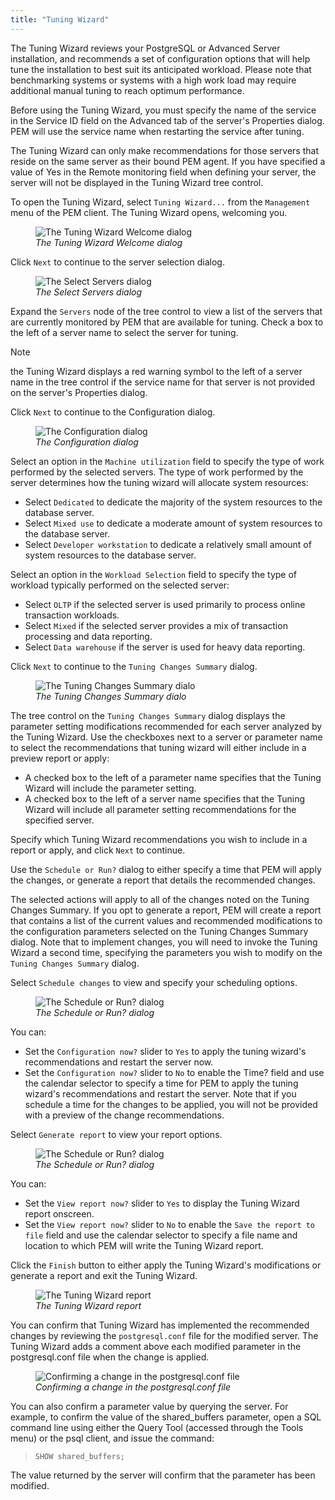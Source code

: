 ```yaml
---
title: "Tuning Wizard"
---
```






The Tuning Wizard reviews your PostgreSQL or Advanced Server installation, and recommends a set of configuration options that will help tune the installation to best suit its anticipated workload. Please note that benchmarking systems or systems with a high work load may require additional manual tuning to reach optimum performance.

Before using the Tuning Wizard, you must specify the name of the service in the Service ID field on the Advanced tab of the server's Properties dialog. PEM will use the service name when restarting the service after tuning.

The Tuning Wizard can only make recommendations for those servers that reside on the same server as their bound PEM agent. If you have specified a value of Yes in the Remote monitoring field when defining your server, the server will not be displayed in the Tuning Wizard tree control.

To open the Tuning Wizard, select `Tuning Wizard...` from the `Management` menu of the PEM client. The Tuning Wizard opens, welcoming you.

<figure><img src="images/tuning_wizard_welcome.png" class="align-center" alt="The Tuning Wizard Welcome dialog" /><figcaption aria-hidden="true"><em>The Tuning Wizard Welcome dialog</em></figcaption></figure>

Click `Next` to continue to the server selection dialog.

<figure><img src="images/tuning_wizard_select_servers.png" class="align-center" alt="The Select Servers dialog" /><figcaption aria-hidden="true"><em>The Select Servers dialog</em></figcaption></figure>

Expand the `Servers` node of the tree control to view a list of the servers that are currently monitored by PEM that are available for tuning. Check a box to the left of a server name to select the server for tuning.

<div class="note">

<div class="title">

Note

</div>

the Tuning Wizard displays a red warning symbol to the left of a server name in the tree control if the service name for that server is not provided on the server's Properties dialog.

</div>

Click `Next` to continue to the Configuration dialog.

<figure><img src="images/tuning_wizard_configuration.png" class="align-center" alt="The Configuration dialog" /><figcaption aria-hidden="true"><em>The Configuration dialog</em></figcaption></figure>

Select an option in the `Machine utilization` field to specify the type of work performed by the selected servers. The type of work performed by the server determines how the tuning wizard will allocate system resources:

-   Select `Dedicated` to dedicate the majority of the system resources to the database server.
-   Select `Mixed use` to dedicate a moderate amount of system resources to the database server.
-   Select `Developer workstation` to dedicate a relatively small amount of system resources to the database server.

Select an option in the `Workload Selection` field to specify the type of workload typically performed on the selected server:

-   Select `OLTP` if the selected server is used primarily to process online transaction workloads.
-   Select `Mixed` if the selected server provides a mix of transaction processing and data reporting.
-   Select `Data warehouse` if the server is used for heavy data reporting.

Click `Next` to continue to the `Tuning Changes Summary` dialog.

<figure><img src="images/tuning_wizard_tuning_changes_summary.png" class="align-center" alt="The Tuning Changes Summary dialo" /><figcaption aria-hidden="true"><em>The Tuning Changes Summary dialo</em></figcaption></figure>

The tree control on the `Tuning Changes Summary` dialog displays the parameter setting modifications recommended for each server analyzed by the Tuning Wizard. Use the checkboxes next to a server or parameter name to select the recommendations that tuning wizard will either include in a preview report or apply:

-   A checked box to the left of a parameter name specifies that the Tuning Wizard will include the parameter setting.
-   A checked box to the left of a server name specifies that the Tuning Wizard will include all parameter setting recommendations for the specified server.

Specify which Tuning Wizard recommendations you wish to include in a report or apply, and click `Next` to continue.

Use the `Schedule or Run?` dialog to either specify a time that PEM will apply the changes, or generate a report that details the recommended changes.

The selected actions will apply to all of the changes noted on the Tuning Changes Summary. If you opt to generate a report, PEM will create a report that contains a list of the current values and recommended modifications to the configuration parameters selected on the Tuning Changes Summary dialog. Note that to implement changes, you will need to invoke the Tuning Wizard a second time, specifying the parameters you wish to modify on the `Tuning Changes Summary` dialog.

Select `Schedule changes` to view and specify your scheduling options.

<figure><img src="images/tuning_wizard_schedule_or_run.png" class="align-center" alt="The Schedule or Run? dialog" /><figcaption aria-hidden="true"><em>The Schedule or Run? dialog</em></figcaption></figure>

You can:

-   Set the `Configuration now?` slider to `Yes` to apply the tuning wizard's recommendations and restart the server now.
-   Set the `Configuration now?` slider to `No` to enable the Time? field and use the calendar selector to specify a time for PEM to apply the tuning wizard's recommendations and restart the server. Note that if you schedule a time for the changes to be applied, you will not be provided with a preview of the change recommendations.

Select `Generate report` to view your report options.

<figure><img src="images/tuning_wizard_schedule_or_run_1.png" class="align-center" alt="The Schedule or Run? dialog" /><figcaption aria-hidden="true"><em>The Schedule or Run? dialog</em></figcaption></figure>

You can:

-   Set the `View report now?` slider to `Yes` to display the Tuning Wizard report onscreen.
-   Set the `View report now?` slider to `No` to enable the `Save the report to file` field and use the calendar selector to specify a file name and location to which PEM will write the Tuning Wizard report.

Click the `Finish` button to either apply the Tuning Wizard's modifications or generate a report and exit the Tuning Wizard.

<figure><img src="images/tuning_wizard_report.png" class="align-center" alt="The Tuning Wizard report" /><figcaption aria-hidden="true"><em>The Tuning Wizard report</em></figcaption></figure>

You can confirm that Tuning Wizard has implemented the recommended changes by reviewing the `postgresql.conf` file for the modified server. The Tuning Wizard adds a comment above each modified parameter in the postgresql.conf file when the change is applied.

<figure><img src="images/change_postgresql.png" class="align-center" alt="Confirming a change in the postgresql.conf file" /><figcaption aria-hidden="true"><em>Confirming a change in the postgresql.conf file</em></figcaption></figure>

You can also confirm a parameter value by querying the server. For example, to confirm the value of the shared\_buffers parameter, open a SQL command line using either the Query Tool (accessed through the Tools menu) or the psql client, and issue the command:

> `SHOW shared_buffers;`

The value returned by the server will confirm that the parameter has been modified.
